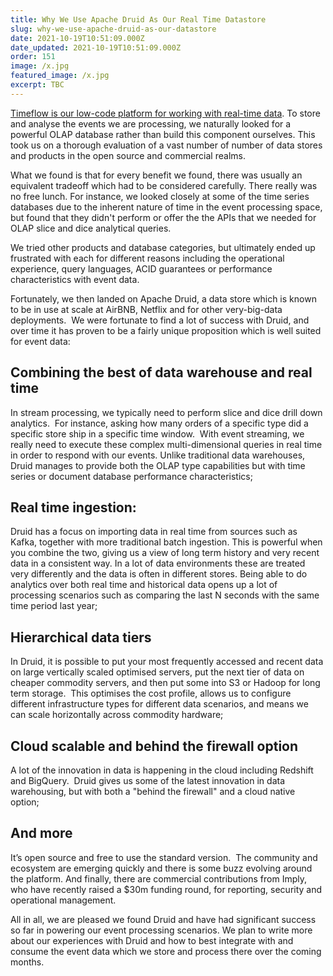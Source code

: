 ```yaml
---
title: Why We Use Apache Druid As Our Real Time Datastore
slug: why-we-use-apache-druid-as-our-datastore
date: 2021-10-19T10:51:09.000Z
date_updated: 2021-10-19T10:51:09.000Z
order: 151
image: /x.jpg
featured_image: /x.jpg
excerpt: TBC
---
```


[Timeflow is our low-code platform for working with real-time data](/).  To store and analyse the events we are processing, we naturally looked for a powerful OLAP database rather than build this component ourselves.  This took us on a thorough evaluation of a vast number of number of data stores and products in the open source and commercial realms.  

What we found is that for every benefit we found, there was usually an equivalent tradeoff which had to be considered carefully.  There really was no free lunch.  For instance, we looked closely at some of the time series databases due to the inherent nature of time in the event processing space, but found that they didn't perform or offer the the APIs that we needed for OLAP slice and dice analytical queries.  

We tried other products and database categories, but ultimately ended up frustrated with each for different reasons including the operational experience, query languages, ACID guarantees or performance characteristics with event data.   

Fortunately, we then landed on Apache Druid, a data store which is known to be in use at scale at AirBNB, Netflix and for other very-big-data deployments.  We were fortunate to find a lot of success with Druid, and over time it has proven to be a fairly unique proposition which is well suited for event data:

## Combining the best of data warehouse and real time

In stream processing, we typically need to perform slice and dice drill down  analytics.  For instance, asking how many orders of a specific type did a specific store ship in a specific time window.  With event streaming, we really need to execute these complex multi-dimensional queries in real time in order to respond with our events.  Unlike traditional data warehouses, Druid manages to provide both the OLAP type capabilities but with time series or document database performance characteristics;

## Real time ingestion:

Druid has a focus on importing data in real time from sources such as Kafka, together with more traditional batch ingestion.  This is  powerful when you combine the two, giving us a view of long term history and very recent data in a consistent way.  In a lot of data environments these are treated very differently and the data is often in different stores.  Being able to do analytics over both real time and historical data opens up a lot of processing scenarios such as comparing the last N seconds with the same time period last year;

## Hierarchical data tiers

In Druid, it is possible to put your most frequently accessed and recent data on large vertically scaled optimised servers, put the next tier of data on cheaper commodity servers, and then put some into S3 or Hadoop for long term storage.  This optimises the cost profile, allows us to configure different infrastructure types for different data scenarios, and means we can scale horizontally across commodity hardware;

## Cloud scalable and behind the firewall option

A lot of the innovation in data is happening in the cloud including Redshift and BigQuery.  Druid gives us some of the latest innovation in data warehousing, but with both a "behind the firewall" and a cloud native option;

## And more

It’s open source and free to use the standard version.  The community and ecosystem are emerging quickly and there is some buzz evolving around the platform.   And finally, there are commercial contributions from Imply, who have recently raised a $30m funding round, for reporting, security and operational management.  

All in all, we are pleased we found Druid and have had significant success so far in powering our event processing scenarios.  We plan to write more about our experiences with Druid and how to best integrate with and consume the event data which we store and process there over the coming months.  